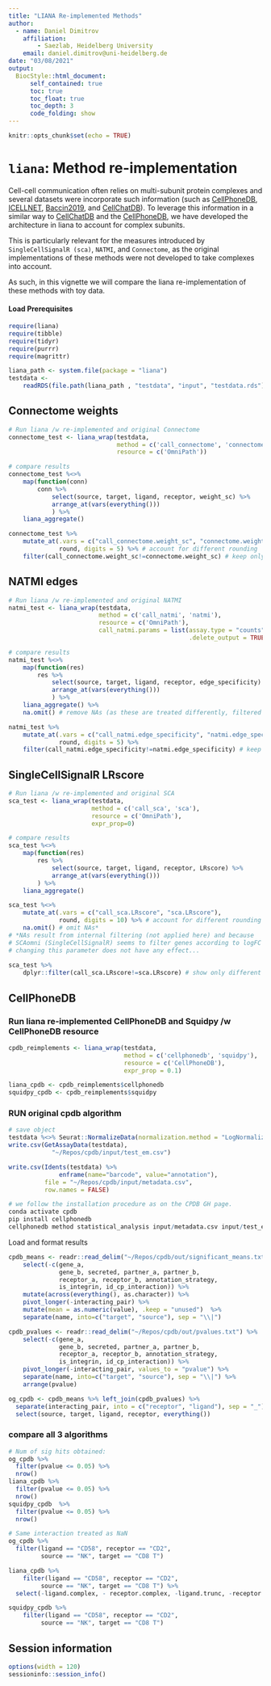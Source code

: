 ```yaml
---
title: "LIANA Re-implemented Methods"
author:
  - name: Daniel Dimitrov
    affiliation:
        - Saezlab, Heidelberg University
    email: daniel.dimitrov@uni-heidelberg.de
date: "03/08/2021"
output: 
  BiocStyle::html_document:
      self_contained: true
      toc: true
      toc_float: true
      toc_depth: 3
      code_folding: show
---
```



```r
knitr::opts_chunk$set(echo = TRUE)
```



# `liana`: Method re-implementation

Cell-cell communication often relies on multi-subunit protein complexes and several datasets were incorporate such information (such as [CellPhoneDB](https://www.nature.com/articles/s41596-020-0292-x), [ICELLNET](https://www.nature.com/articles/s41467-021-21244-x), [Baccin2019](https://www.nature.com/articles/s41556-019-0439-6), and [CellChatDB](https://www.nature.com/articles/s41467-021-21246-9)). To leverage this information in a similar way to [CellChatDB](https://www.nature.com/articles/s41467-021-21246-9) and the [CellPhoneDB](https://www.nature.com/articles/s41596-020-0292-x), we have developed the architecture in liana to account for complex subunits.

This is particularly relevant for the measures introduced by `SingleCellSignalR (sca)`, `NATMI`, and `Connectome`, as the original implementations of these methods were not developed to take complexes into account.

As such, in this vignette we will compare the liana re-implementation of these methods with toy data.


#### Load Prerequisites
```r
require(liana)
require(tibble)
require(tidyr)
require(purrr)
require(magrittr)

liana_path <- system.file(package = "liana")
testdata <-
    readRDS(file.path(liana_path , "testdata", "input", "testdata.rds"))
```

## Connectome weights
```r
# Run liana /w re-implemented and original Connectome
connectome_test <- liana_wrap(testdata,
                              method = c('call_connectome', 'connectome'),
                              resource = c('OmniPath'))

# compare results
connectome_test %<>% 
    map(function(conn)
        conn %>%
            select(source, target, ligand, receptor, weight_sc) %>%
            arrange_at(vars(everything()))
            ) %>%
    liana_aggregate()

connectome_test %>%
    mutate_at(.vars = c("call_connectome.weight_sc", "connectome.weight_sc"),
              round, digits = 5) %>% # account for different rounding
    filter(call_connectome.weight_sc!=connectome.weight_sc) # keep only different

```


## NATMI edges
```r
# Run liana /w re-implemented and original NATMI
natmi_test <- liana_wrap(testdata,
                         method = c('call_natmi', 'natmi'),
                         resource = c('OmniPath'),
                         call_natmi.params = list(assay.type = "counts",
                                                  .delete_output = TRUE))

# compare results
natmi_test %<>%
    map(function(res)
        res %>%
            select(source, target, ligand, receptor, edge_specificity) %>%
            arrange_at(vars(everything()))
            ) %>%
    liana_aggregate() %>%
    na.omit() # remove NAs (as these are treated differently, filtered in NATMI, assigned 0s in LIANA)

natmi_test %>%
    mutate_at(.vars = c("call_natmi.edge_specificity", "natmi.edge_specificity"),
              round, digits = 5) %>%
    filter(call_natmi.edge_specificity!=natmi.edge_specificity) # keep only different

```


## SingleCellSignalR LRscore
```r
# Run liana /w re-implemented and original SCA
sca_test <- liana_wrap(testdata,
                       method = c('call_sca', 'sca'),
                       resource = c('OmniPath'),
                       expr_prop=0)

# compare results
sca_test %<>% 
    map(function(res)
        res %>%
            select(source, target, ligand, receptor, LRscore) %>%
            arrange_at(vars(everything()))
        ) %>%
    liana_aggregate()

sca_test %<>%
    mutate_at(.vars = c("call_sca.LRscore", "sca.LRscore"),
              round, digits = 10) %>% # account for different rounding
    na.omit() # omit NAs*
# *NAs result from internal filtering (not applied here) and because
# SCAomni (SingleCellSignalR) seems to filter genes according to logFC and
# changing this parameter does not have any effect...
    
sca_test %>%
    dplyr::filter(call_sca.LRscore!=sca.LRscore) # show only different
```

## CellPhoneDB

### Run liana re-implemented CellPhoneDB and Squidpy /w CellPhoneDB resource
```r
cpdb_reimplements <- liana_wrap(testdata,
                                method = c('cellphonedb', 'squidpy'),
                                resource = c('CellPhoneDB'),
                                expr_prop = 0.1)

liana_cpdb <- cpdb_reimplements$cellphonedb
squidpy_cpdb <- cpdb_reimplements$squidpy
```

### RUN original cpdb algorithm
```r
# save object
testdata %<>% Seurat::NormalizeData(normalization.method = "LogNormalize")
write.csv(GetAssayData(testdata),
            "~/Repos/cpdb/input/test_em.csv")

write.csv(Idents(testdata) %>%
              enframe(name="barcode", value="annotation"),
          file = "~/Repos/cpdb/input/metadata.csv",
          row.names = FALSE)

# we follow the installation procedure as on the CPDB GH page.
conda activate cpdb
pip install cellphonedb
cellphonedb method statistical_analysis input/metadata.csv input/test_em.csv --counts-data hgnc_symbol --threshold 0.1
```

Load and format results
```r
cpdb_means <- readr::read_delim("~/Repos/cpdb/out/significant_means.txt") %>%
    select(-c(gene_a,
              gene_b, secreted, partner_a, partner_b,
              receptor_a, receptor_b, annotation_strategy,
              is_integrin, id_cp_interaction)) %>%
    mutate(across(everything(), as.character)) %>%
    pivot_longer(-interacting_pair) %>%
    mutate(mean = as.numeric(value), .keep = "unused")  %>%
    separate(name, into=c("target", "source"), sep = "\\|")

cpdb_pvalues <- readr::read_delim("~/Repos/cpdb/out/pvalues.txt") %>%
    select(-c(gene_a,
              gene_b, secreted, partner_a, partner_b,
              receptor_a, receptor_b, annotation_strategy,
              is_integrin, id_cp_interaction)) %>%
    pivot_longer(-interacting_pair, values_to = "pvalue") %>%
    separate(name, into=c("target", "source"), sep = "\\|") %>%
    arrange(pvalue)

og_cpdb <- cpdb_means %>% left_join(cpdb_pvalues) %>%
  separate(interacting_pair, into = c("receptor", "ligand"), sep = "_") %>%
  select(source, target, ligand, receptor, everything())
```

### compare all 3 algorithms
```r
# Num of sig hits obtained:
og_cpdb %>%
  filter(pvalue <= 0.05) %>% 
  nrow()
liana_cpdb %>%
  filter(pvalue <= 0.05) %>%
  nrow()
squidpy_cpdb  %>%
  filter(pvalue <= 0.05) %>%
  nrow()

# Same interaction treated as NaN
og_cpdb %>%
  filter(ligand == "CD58", receptor == "CD2",
         source == "NK", target == "CD8 T")

liana_cpdb %>%
    filter(ligand == "CD58", receptor == "CD2",
         source == "NK", target == "CD8 T") %>%
  select(-ligand.complex, - receptor.complex, -ligand.trunc, -receptor.trunc)

squidpy_cpdb %>%
    filter(ligand == "CD58", receptor == "CD2",
         source == "NK", target == "CD8 T")
```


## Session information
```r
options(width = 120)
sessioninfo::session_info()
```
